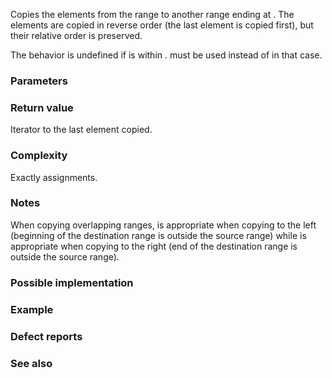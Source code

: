 {{cpp/title|copy_backward}}
{{cpp/algorithm/navbar}}
{{ddcl|header=algorithm|notes={{mark constexpr since c++20}}|
template&lt; class BidirIt1, class BidirIt2 &gt;
BidirIt2 copy_backward( BidirIt1 first, BidirIt1 last, BidirIt2 d_last );
}}

Copies the elements from the range {{range|first|last}} to another range ending at {{c|d_last}}. The elements are copied in reverse order (the last element is copied first), but their relative order is preserved.

The behavior is undefined if {{c|d_last}} is within {{range|first|last|left=(|right=]}}. {{lc|std::copy}} must be used instead of {{tt|std::copy_backward}} in that case.

===Parameters===
{{par begin}}
{{par|first, last|the range of the elements to copy from}}
{{par|d_last|the end of the destination range}}
{{par hreq}}
{{par req named|BidirIt|BidirectionalIterator}}
{{par end}}

===Return value===
Iterator to the last element copied.

===Complexity===
Exactly {{c|std::distance(first, last)}} assignments.

===Notes===
When copying overlapping ranges, {{lc|std::copy}} is appropriate when copying to the left (beginning of the destination range is outside the source range) while {{tt|std::copy_backward}} is appropriate when copying to the right (end of the destination range is outside the source range).

===Possible implementation===
{{eq fun|1=
template&lt;class BidirIt1, class BidirIt2&gt;
BidirIt2 copy_backward(BidirIt1 first, BidirIt1 last, BidirIt2 d_last)
{
    while (first != last)
        *(--d_last) = *(--last);
    return d_last;
}
}}

===Example===
{{example
|code=
#include &lt;algorithm&gt;
#include &lt;iostream&gt;
#include &lt;numeric&gt;
#include &lt;vector&gt;

int main()
{
    std::vector&lt;int&gt; source(4);
    std::iota(source.begin(), source.end(), 1); // fills with 1, 2, 3, 4
    
    std::vector&lt;int&gt; destination(6);
    
    std::copy_backward(source.begin(), source.end(), destination.end());
    
    std::cout &lt;&lt; "destination contains: ";
    for (auto i: destination)
        std::cout &lt;&lt; i &lt;&lt; ' ';
    std::cout &lt;&lt; '\n';
}
|output=
destination contains: 0 0 1 2 3 4
}}

===Defect reports===
{{dr list begin}}
{{dr list item|wg=lwg|dr=1206|std=C++98|before=1. the behavior was well-defined if {{c|1=d_last == last}}&lt;br&gt;2. the behavior was undefined if {{c|1=d_last == first}}|after=1. made undefined&lt;br&gt;2. made well-defined}}
{{dr list end}}

===See also===
{{dsc begin}}
{{dsc inc|cpp/algorithm/dsc copy}}
{{dsc inc|cpp/algorithm/ranges/dsc copy_backward}}
{{dsc end}}

{{langlinks|de|es|fr|it|ja|pt|ru|zh}}